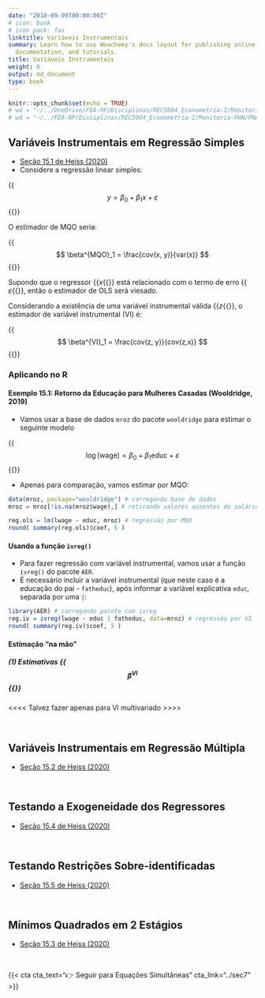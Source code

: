 ```yaml
---
date: "2018-09-09T00:00:00Z"
# icon: book
# icon_pack: fas
linktitle: Variáveis Instrumentais
summary: Learn how to use Wowchemy's docs layout for publishing online courses, software
  documentation, and tutorials.
title: Variáveis Instrumentais
weight: 6
output: md_document
type: book
---
```


```r
knitr::opts_chunk$set(echo = TRUE)
# wd = "~/../OneDrive/FEA-RP/Disciplinas/REC5004_Econometria-I/Monitoria-FHN/PNADc" # Aspire
# wd = "~/../FEA-RP/Disciplinas/REC5004_Econometria-I/Monitoria-FHN/PNADc" # Nitro
```


## Variáveis Instrumentais em Regressão Simples

- [Seção 15.1 de Heiss (2020)](http://www.urfie.net/read/index.html#page/247)
- Considere a regressão linear simples:

{{<math>}}$$ y = \beta_0 + \beta_1 x + \varepsilon \tag{15.1} $${{</math>}}

O estimador de MQO seria:

{{<math>}}$$ \beta^{MQO}_1 = \frac{cov(x, y)}{var(x)} $${{</math>}}

Supondo que o regressor {{<math>}}$x${{</math>}} está relacionado com o termo de erro {{<math>}}$\varepsilon${{</math>}}, então o estimador de OLS será viesado.

Considerando a existência de uma variável instrumental válida {{<math>}}$z${{</math>}}, o estimador de variável instrumental (VI) é:

{{<math>}}$$ \beta^{VI}_1 = \frac{cov(z, y)}{cov(z,x)} $${{</math>}}


### Aplicando no R

#### Exemplo 15.1: Retorno da Educação para Mulheres Casadas (Wooldridge, 2019)

- Vamos usar a base de dados `mroz` do pacote `wooldridge` para estimar o seguinte modelo

{{<math>}}$$ \log(\text{wage}) = \beta_0 + \beta_1 \text{educ} + \varepsilon $${{</math>}}

- Apenas para comparação, vamos estimar por MQO:
```r
data(mroz, package="wooldridge") # carregando base de dados
mroz = mroz[!is.na(mroz$wage),] # retirando valores ausentes de salário

reg.ols = lm(lwage ~ educ, mroz) # regressão por MQO
round( summary(reg.ols)$coef, 5 )
```


#### Usando a função `ivreg()`

- Para fazer regressão com variável instrumental, vamos usar a função `ivreg()` do pacote `AER`.
- É necessário incluir a variável instrumental (que neste caso é a educação do pai - `fatheduc`), após informar a variável explicativa `educ`, separada por uma `|`:

```r
library(AER) # carregando pacote com ivreg
reg.iv = ivreg(lwage ~ educ | fatheduc, data=mroz) # regressão por VI
round( summary(reg.iv)$coef, 5 )
```


#### Estimação "na mão"

##### (1) Estimativas {{<math>}}$$ \beta^{VI} $${{</math>}}

<<<< Talvez fazer apenas para VI multivariado >>>>

</br>


## Variáveis Instrumentais em Regressão Múltipla

- [Seção 15.2 de Heiss (2020)](http://www.urfie.net/read/index.html#page/249)



</br>


## Testando a Exogeneidade dos Regressores

- [Seção 15.4 de Heiss (2020)](http://www.urfie.net/read/index.html#page/252)



</br>


## Testando Restrições Sobre-identificadas

- [Seção 15.5 de Heiss (2020)](http://www.urfie.net/read/index.html#page/252)




</br>


## Mínimos Quadrados em 2 Estágios

- [Seção 15.3 de Heiss (2020)](http://www.urfie.net/read/index.html#page/250)




</br>

{{< cta cta_text="👉 Seguir para Equações Simultâneas" cta_link="../sec7" >}}
